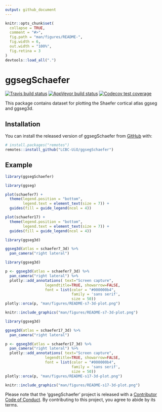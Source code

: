 ```yaml
---
output: github_document
---
```


<!-- README.md is generated from README.Rmd. Please edit that file -->

```r
knitr::opts_chunk$set(
  collapse = TRUE,
  comment = "#>",
  fig.path = "man/figures/README-",
  fig.width = 6,
  out.width = "100%",
  fig.retina = 3
)
devtools::load_all(".")
```

# ggsegSchaefer

<!-- badges: start -->
[![Travis build status](https://travis-ci.com/LCBC-UiO/ggsegSchaefer.svg?branch=master)](https://travis-ci.com/LCBC-UiO/ggsegSchaefer)
[![AppVeyor build status](https://ci.appveyor.com/api/projects/status/github/LCBC-UiO/ggsegSchaefer?branch=master&svg=true)](https://ci.appveyor.com/project/LCBC-UiO/ggsegSchaefer)
[![Codecov test coverage](https://codecov.io/gh/LCBC-UiO/ggsegSchaefer/branch/master/graph/badge.svg)](https://codecov.io/gh/LCBC-UiO/ggsegSchaefer?branch=master)
<!-- badges: end -->

This package contains dataset for plotting the Shaefer cortical atlas ggseg and ggseg3d. 

## Installation

You can install the released version of ggsegSchaefer from [GitHub](https://github.com/) with:

``` r
# install.packages("remotes")
remotes::install_github("LCBC-UiO/ggsegSchaefer")
```

## Example

```r
library(ggsegSchaefer)
```

```r
library(ggseg)

plot(schaefer7) +
  theme(legend.position = "bottom",
        legend.text = element_text(size = 7)) +
  guides(fill = guide_legend(ncol = 4))

plot(schaefer17) +
  theme(legend.position = "bottom",
        legend.text = element_text(size = 7)) +
  guides(fill = guide_legend(ncol = 4))

```

```r
library(ggseg3d)

ggseg3d(atlas = schaefer7_3d) %>% 
  pan_camera("right lateral")
```

```r
library(ggseg3d)

p <- ggseg3d(atlas = schaefer7_3d) %>%
  pan_camera("right lateral") %>%
  plotly::add_annotations( text="Screen capture",
                  legendtitle=TRUE, showarrow=FALSE,
                  font = list(color = "#000000b4",
                              family = 'sans serif',
                              size = 50))
plotly::orca(p, "man/figures/README-s7-3d-plot.png")
```

```r
knitr::include_graphics("man/figures/README-s7-3d-plot.png")
```


```r
library(ggseg3d)

ggseg3d(atlas = schaefer17_3d) %>% 
  pan_camera("right lateral")
```

```r
p <- ggseg3d(atlas = schaefer17_3d) %>%
  pan_camera("right lateral") %>%
  plotly::add_annotations( text="Screen capture",
                  legendtitle=TRUE, showarrow=FALSE,
                  font = list(color = "#000000b4",
                              family = 'sans serif',
                              size = 50))
plotly::orca(p, "man/figures/README-s17-3d-plot.png")
```

```r
knitr::include_graphics("man/figures/README-s17-3d-plot.png")
```

Please note that the 'ggsegSchaefer' project is released with a
[Contributor Code of Conduct](CODE_OF_CONDUCT.md).
By contributing to this project, you agree to abide by its terms.
